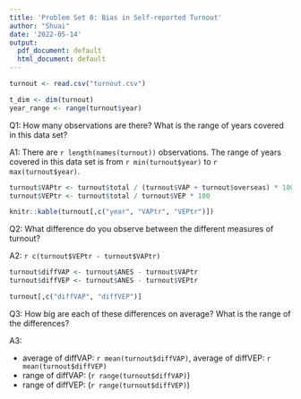 ---
title: 'Problem Set 0: Bias in Self-reported Turnout'
author: "Shuai"
date: '2022-05-14'
output:
  pdf_document: default
  html_document: default
---

```{r}
turnout <- read.csv("turnout.csv")

t_dim <- dim(turnout)
year_range <- range(turnout$year)
```

Q1: How many observations are there? What is the range of years covered in this data set?

A1: There are `r length(names(turnout))` observations. The range of years covered in this data set is from `r min(turnout$year)` to `r max(turnout$year)`.

```{r}
turnout$VAPtr <- turnout$total / (turnout$VAP + turnout$overseas) * 100
turnout$VEPtr <- turnout$total / turnout$VEP * 100

knitr::kable(turnout[,c("year", "VAPtr", "VEPtr")])
```

Q2: What difference do you observe between the different measures of turnout?

A2: `r c(turnout$VEPtr - turnout$VAPtr)`

```{r}
turnout$diffVAP <- turnout$ANES - turnout$VAPtr
turnout$diffVEP <- turnout$ANES - turnout$VEPtr

turnout[,c("diffVAP", "diffVEP")]
```

Q3: How big are each of these differences on average? What is the range of the differences?

A3:

- average of diffVAP: `r mean(turnout$diffVAP)`, average of diffVEP: `r mean(turnout$diffVEP)`
- range of diffVAP: (`r range(turnout$diffVAP)`)
- range of diffVEP: (`r range(turnout$diffVEP)`)
